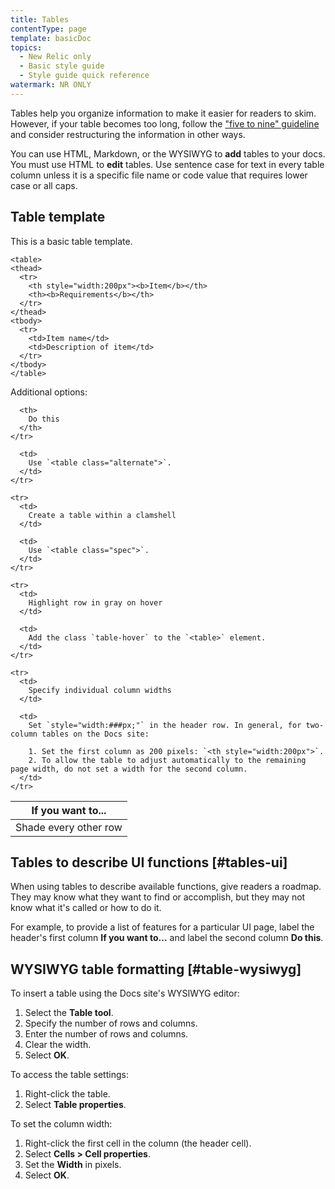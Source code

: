 ```yaml
---
title: Tables
contentType: page
template: basicDoc
topics:
  - New Relic only
  - Basic style guide
  - Style guide quick reference
watermark: NR ONLY
---
```


Tables help you organize information to make it easier for readers to skim. However, if your table becomes too long, follow the ["five to nine" guideline](/docs/new-relic-only/basic-style-guide/basic-style-guide/writing-document#organization) and consider restructuring the information in other ways.

You can use HTML, Markdown, or the WYSIWYG to **add** tables to your docs. You must use HTML to **edit** tables. Use sentence case for text in every table column unless it is a specific file name or code value that requires lower case or all caps.

## Table template

This is a basic table template.

```
<table>
<thead>
  <tr>
    <th style="width:200px"><b>Item</b></th>
    <th><b>Requirements</b></th>
  </tr>
</thead>
<tbody>
  <tr>
    <td>Item name</td>
    <td>Description of item</td>
  </tr>
</tbody>
</table>
```

Additional options:

<Table>
  <thead>
    <tr>
      <th style={{ width: "200px" }}>
        If you want to...
      </th>

      <th>
        Do this
      </th>
    </tr>
  </thead>

  <tbody>
    <tr>
      <td>
        Shade every other row
      </td>

      <td>
        Use `<table class="alternate">`.
      </td>
    </tr>

    <tr>
      <td>
        Create a table within a clamshell
      </td>

      <td>
        Use `<table class="spec">`.
      </td>
    </tr>

    <tr>
      <td>
        Highlight row in gray on hover
      </td>

      <td>
        Add the class `table-hover` to the `<table>` element.
      </td>
    </tr>

    <tr>
      <td>
        Specify individual column widths
      </td>

      <td>
        Set `style="width:###px;"` in the header row. In general, for two-column tables on the Docs site:

        1. Set the first column as 200 pixels: `<th style="width:200px">`.
        2. To allow the table to adjust automatically to the remaining page width, do not set a width for the second column.
      </td>
    </tr>
  </tbody>
</Table>

## Tables to describe UI functions [#tables-ui]

When using tables to describe available functions, give readers a roadmap. They may know what they want to find or accomplish, but they may not know what it's called or how to do it.

For example, to provide a list of features for a particular UI page, label the header's first column **If you want to...** and label the second column **Do this**.

## WYSIWYG table formatting [#table-wysiwyg]

To insert a table using the Docs site's WYSIWYG editor:

1. Select the **Table tool**.
2. Specify the number of rows and columns.
3. Enter the number of rows and columns.
4. Clear the width.
5. Select **OK**.

To access the table settings:

1. Right-click the table.
2. Select **Table properties**.

To set the column width:

1. Right-click the first cell in the column (the header cell).
2. Select **Cells > Cell properties**.
3. Set the **Width** in pixels.
4. Select **OK**.
